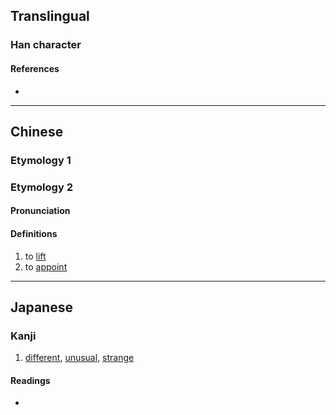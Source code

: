 {{character info/new}}
{{also|異}}
==Translingual==

===Han character===
{{Han char|rn=55|rad=廾|as=03|sn=6|four=17441|canj=RUT,SUT|ids=⿱巳廾(G),⿱己廾(HTJK)}}

====References====
* {{Han ref|kx=0353.120|dkj=09591|dj=0668.130|hdz=10514.110|uh=5F02|ud=24322|bh=C9DD|bd=51677}}

----

==Chinese==
{{Han etym}}
===Etymology 1===
{{zh-see|異}}
===Etymology 2===

====Pronunciation====
{{zh-pron
|m=yì
|mc=y
|oc=y
|ma=
|cat=v
}}

====Definitions====
{{zh-hanzi}}

# to [[lift]]
# to [[appoint]]
----

==Japanese==

===Kanji===
{{ja-kanji|grade=|rs=廾03}}

# [[different]], [[unusual]], [[strange]]

====Readings====
* {{ja-readings|on=[[い]] (i)|kun=[[あげる]] (ageru)}}